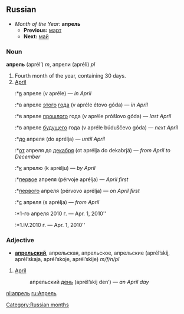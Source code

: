 [[Category:Russian months]]
==Russian==
*''Month of the Year:'' '''апрель'''
**'''Previous:''' [[март]]
**'''Next:''' [[май]]

===Noun===
'''апрель''' (aprél’) ''m'', апрели (apréli) ''pl''

#Fourth month of the year, containing 30 days.
#[[April]]
#:*[[в]] апреле (v apréle) — ''in April''
#:*в апреле [[этот|этого]] [[год|года]] (v apréle étovo góda) — ''in April''
#:*в апреле [[прошлый|прошлого]] года (v apréle próšlovo góda) — ''last April''
#:*в апреле [[будущий|будущего]] года (v apréle búduščevo góda) — ''next April''
#:*[[до]] апреля (do aprélja) — ''until April''
#:*[[от]] апреля до [[декабрь|декабря]] (ot aprélja do dekabrjá) — ''from April to December''
#:*[[к]] апрелю (k aprélju) — ''by April''
#:*[[первый|первое]] апреля (pérvoje aprélja) — ''April first''
#:*[[первый|первого]] апреля (pérvovo aprélja) — ''on April first''
#:*[[с]] апреля (s aprélja) — ''from April''
#:*1-го апреля 2010 г. — Apr. 1, 2010''
#:*1.IV.2010 г. — Apr. 1, 2010''

===Adjective===
*'''[[апрельский]]''', апрельская, апрельское, апрельские (aprél’skij, aprél’skaja, aprél’skoje, aprél’skije) ''m/f/n/pl''

#[[April]]
#: апрельский [[день]] (aprél’skij den’) — ''an April day''

[[nl:апрель]]
[[ru:Апрель]]